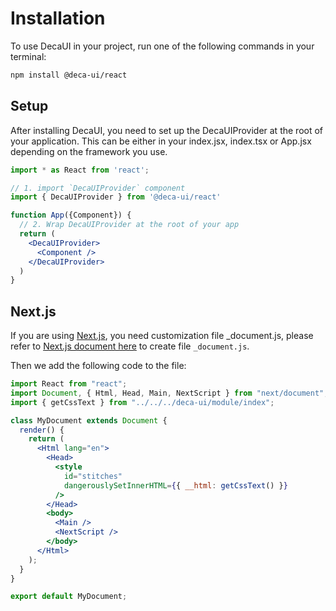 
# Installation

To use DecaUI in your project, run one of the following commands in your terminal:

```bash
npm install @deca-ui/react
```

## Setup

After installing DecaUI, you need to set up the DecaUIProvider at the root of your application. This can be either in your index.jsx, index.tsx or App.jsx depending on the framework you use.

```jsx
import * as React from 'react';

// 1. import `DecaUIProvider` component
import { DecaUIProvider } from '@deca-ui/react'

function App({Component}) {
  // 2. Wrap DecaUIProvider at the root of your app
  return (
    <DecaUIProvider>
      <Component />
    </DecaUIProvider>
  )
}
```

## Next.js

If you are using [Next.js](https://nextjs.org/), you need customization file _document.js, please refer to [Next.js document here](https://nextjs.org/docs/advanced-features/custom-document/) to create file `_document.js`.

Then we add the following code to the file:

```jsx
import React from "react";
import Document, { Html, Head, Main, NextScript } from "next/document";
import { getCssText } from "../../../deca-ui/module/index";

class MyDocument extends Document {
  render() {
    return (
      <Html lang="en">
        <Head>
          <style
            id="stitches"
            dangerouslySetInnerHTML={{ __html: getCssText() }}
          />
        </Head>
        <body>
          <Main />
          <NextScript />
        </body>
      </Html>
    );
  }
}

export default MyDocument;
```

